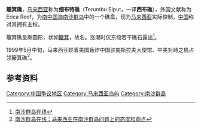 {{Infobox Disputed Islands
| plural = yes
| name             = 簸箕礁
| image name       = Erica Reef, Spratly Islands.png
| image caption    = 
| image size       = 
| locator map      = {{Location map+|Spratly Islands|float=center|width=300|caption=簸箕礁的位置 
|places=
{{location map~ |Spratly Islands|marksize=6 |lat=8.1 |long=114.133333|label='''簸箕礁''' |position=bottom}}
}}
| map_custom       = 
| native name      = 
| native name link = 
| other_names         = 
| location         = [[南中国海|南中国海]]
| coordinates      = {{Coord|8|06|0|N|114|08|0|E|display=inline}}
| archipelago      = [[南沙群岛|南沙群岛]]
| total islands    = 
| major islands    = 
| area             =
| length           =
| width            =
| coastline        =
| highest mount    = 
| elevation        = 
| country = {{MYS}}
| country admin divisions title = 州
| country admin divisions = [[沙巴|沙巴]]
| country claim = {{PRC}}
| country claim divisions title = 地級市
| country claim divisions = [[海南省|海南省]][[三沙市|三沙市]]
| country 1 claim = {{ROC}}
| country 1 claim divisions title = 直轄市
| country 1 claim divisions = [[高雄市|高雄市]][[旗津區|旗津區]]
| country 2 claim = {{VNM}}
| country 2 claim divisions title = 縣
| country 2 claim divisions = [[慶和省|慶和省]][[長沙島縣|長沙島縣]]
| country 3 claim = {{PHL}}
| country 3 claim divisions title = 市
| country 3 claim divisions = [[巴拉望省|巴拉望省]][[卡拉揚市|卡拉揚市]]
| population       = 
| population as of = 
| density          = 
| ethnic groups    = 
| additional info  =
}}
'''簸箕礁'''，[[马来西亚|马来西亚]]称为'''细布特礁'''（Terumbu Siput，一译'''西布礁'''），外国文献称为Erica Reef，为[[南中国海|南中国海]][[南沙群岛|南沙群岛]]中的一个礁盘，现为[[马来西亚|马来西亚]]实际控制，[[中国|中国]]称对其拥有主权。

簸箕礁呈椭圆形，状如[[簸箕|簸箕]]，故名。涨潮时仅东段若干礁石露出<ref>[http://www.nansha.org.cn/islandsdatabase/3/232_boji_jiao.html 南沙群岛在线]</ref>。

1999年5月中旬，马来西亚趁着美国轰炸中国驻南斯拉夫大使馆、中美对峙之机占领簸箕礁<ref>[http://www.nansha.org.cn/claimants_views/4/3.html 南沙群岛在线：马来西亚在南沙群岛问题上的态度和观点]</ref>。




==参考资料==
{{reflist}}

{{有争议的地区小作品}}
{{South China Sea Islands}}

[[Category:中国争议地区|Category:中国争议地区]]
[[Category:马来西亚岛屿|Category:马来西亚岛屿]]
[[Category:南沙群島|Category:南沙群島]]